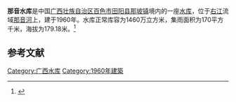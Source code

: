 {{Infobox Reservoir 
|name = 那音水库
|nickname = 
|image = 
|image_caption = 
|map = 
|map_caption = 
|pushpin_map = China Guangxi
|pushpin_map_caption = 
|code = BHA40000883
|class = 
|location_of_reservoir = [[广西壮族自治区|广西壮族自治区]][[百色市|百色市]][[田阳县|田阳县]][[那坡镇|那坡镇]]
|location_of_dam = 
|inflow = 
|outflow = 
|catchment_area = 170
|reservoir_area = 
|mean_depth = 
|maximum_depth = 
|flood_level = 
|normal_water_level = 
|dead_water_level = 
|water_quality = 
|island = 
|maximum_storage_capacity = 
|normal_storage_capacity = 1460万
|dead_storage_capacity = 
|type_of_dam = 
|elevation_of_dam = 
|height_of_dam = 
|length_of_dam = 
|width_of_dam = 
|installed_capacity = 
|irrigated_area =
|start = 
|complete = 1960年
|cost = 
|emigrate = 
|latd = 23.7278
|latm = 
|lats = 
|latNS = N
|longd = 106.7537
|longm = 
|longs = 
|longEW = E
|website = 
|footnotes = 
}}
<mapframe latitude="23.7278" longitude="106.7537" zoom="14" width="280" height="300" align="right" />
'''那音水库'''是中国[[广西壮族自治区|广西壮族自治区]][[百色市|百色市]][[田阳县|田阳县]][[那坡镇|那坡镇]]境内的一座[[水库|水库]]，位于[[右江|右江]]流域[[那音河|那音河]]上，建于1960年。水库正常库容为1460万立方米，集雨面积为170平方千米，海拔为179.18米。<ref>{{cite web|url=http://brim.ihb.ac.cn/12/CN/12.asp|title=中国大中型水库基本特征数据库|work=中国生物多样性信息系统内陆水体生物学分部|deadurl=yes|archiveurl=https://web.archive.org/web/20120402061833/http://brim.ihb.ac.cn/12/CN/12.asp|archivedate=2012-04-02}}</ref>
== 参考文献 ==
{{Reflist}}

{{广西小作品}}

[[Category:广西水库|Category:广西水库]]
[[Category:1960年建築|Category:1960年建築]]